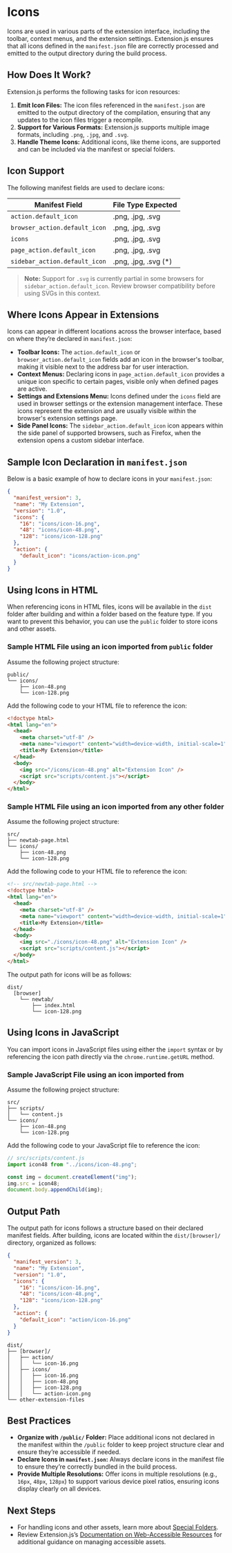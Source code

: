 
<AvatarEmoji emoji="icons" />

# Icons

Icons are used in various parts of the extension interface, including the toolbar, context menus, and the extension settings. Extension.js ensures that all icons defined in the `manifest.json` file are correctly processed and emitted to the output directory during the build process.

## How Does It Work?

Extension.js performs the following tasks for icon resources:

1. **Emit Icon Files:** The icon files referenced in the `manifest.json` are emitted to the output directory of the compilation, ensuring that any updates to the icon files trigger a recompile.
2. **Support for Various Formats:** Extension.js supports multiple image formats, including `.png`, `.jpg`, and `.svg`.
3. **Handle Theme Icons:** Additional icons, like theme icons, are supported and can be included via the manifest or special folders.

## Icon Support

The following manifest fields are used to declare icons:

| Manifest Field                | File Type Expected    |
| ----------------------------- | --------------------- |
| `action.default_icon`         | .png, .jpg, .svg      |
| `browser_action.default_icon` | .png, .jpg, .svg      |
| `icons`                       | .png, .jpg, .svg      |
| `page_action.default_icon`    | .png, .jpg, .svg      |
| `sidebar_action.default_icon` | .png, .jpg, .svg (\*) |

> **Note:** Support for `.svg` is currently partial in some browsers for `sidebar_action.default_icon`. Review browser compatibility before using SVGs in this context.

## Where Icons Appear in Extensions

Icons can appear in different locations across the browser interface, based on where they’re declared in `manifest.json`:

- **Toolbar Icons:** The `action.default_icon` or `browser_action.default_icon` fields add an icon in the browser's toolbar, making it visible next to the address bar for user interaction.
- **Context Menus:** Declaring icons in `page_action.default_icon` provides a unique icon specific to certain pages, visible only when defined pages are active.
- **Settings and Extensions Menu:** Icons defined under the `icons` field are used in browser settings or the extension management interface. These icons represent the extension and are usually visible within the browser's extension settings page.
- **Side Panel Icons:** The `sidebar_action.default_icon` icon appears within the side panel of supported browsers, such as Firefox, when the extension opens a custom sidebar interface.

## Sample Icon Declaration in `manifest.json`

Below is a basic example of how to declare icons in your `manifest.json`:

```json
{
  "manifest_version": 3,
  "name": "My Extension",
  "version": "1.0",
  "icons": {
    "16": "icons/icon-16.png",
    "48": "icons/icon-48.png",
    "128": "icons/icon-128.png"
  },
  "action": {
    "default_icon": "icons/action-icon.png"
  }
}
```

## Using Icons in HTML

When referencing icons in HTML files, icons will be available in the `dist` folder after building and within a folder based on the feature type. If you want to prevent this behavior, you can use the `public` folder to store icons and other assets.

### Sample HTML File using an icon imported from `public` folder

Assume the following project structure:

```plaintext
public/
└── icons/
    ├── icon-48.png
    └── icon-128.png
```

Add the following code to your HTML file to reference the icon:

```html
<!doctype html>
<html lang="en">
  <head>
    <meta charset="utf-8" />
    <meta name="viewport" content="width=device-width, initial-scale=1" />
    <title>My Extension</title>
  </head>
  <body>
    <img src="/icons/icon-48.png" alt="Extension Icon" />
    <script src="scripts/content.js"></script>
  </body>
</html>
```

### Sample HTML File using an icon imported from any other folder

Assume the following project structure:

```plaintext
src/
├── newtab-page.html
└── icons/
    ├── icon-48.png
    └── icon-128.png
```

Add the following code to your HTML file to reference the icon:

```html
<!-- src/newtab-page.html -->
<!doctype html>
<html lang="en">
  <head>
    <meta charset="utf-8" />
    <meta name="viewport" content="width=device-width, initial-scale=1" />
    <title>My Extension</title>
  </head>
  <body>
    <img src="./icons/icon-48.png" alt="Extension Icon" />
    <script src="scripts/content.js"></script>
  </body>
</html>
```

The output path for icons will be as follows:

```plaintext
dist/
  [browser]
    └── newtab/
        ├── index.html
        └── icon-128.png
```

## Using Icons in JavaScript

You can import icons in JavaScript files using either the `import` syntax or by referencing the icon path directly via the `chrome.runtime.getURL` method.

### Sample JavaScript File using an icon imported from

Assume the following project structure:

```plaintext
src/
├── scripts/
│   └── content.js
└── icons/
    ├── icon-48.png
    └── icon-128.png
```

Add the following code to your JavaScript file to reference the icon:

```javascript
// src/scripts/content.js
import icon48 from "../icons/icon-48.png";

const img = document.createElement("img");
img.src = icon48;
document.body.appendChild(img);
```

## Output Path

The output path for icons follows a structure based on their declared manifest fields. After building, icons are located within the `dist/[browser]/` directory, organized as follows:

```json
{
  "manifest_version": 3,
  "name": "My Extension",
  "version": "1.0",
  "icons": {
    "16": "icons/icon-16.png",
    "48": "icons/icon-48.png",
    "128": "icons/icon-128.png"
  },
  "action": {
    "default_icon": "action/icon-16.png"
  }
}
```

```plaintext
dist/
├── [browser]/
│   ├── action/
│   │   └── icon-16.png
│   ├── icons/
│   │   ├── icon-16.png
│   │   ├── icon-48.png
│   │   ├── icon-128.png
│   │   └── action-icon.png
└── other-extension-files
```

## Best Practices

- **Organize with `/public/` Folder:** Place additional icons not declared in the manifest within the `/public` folder to keep project structure clear and ensure they’re accessible if needed.
- **Declare Icons in `manifest.json`:** Always declare icons in the manifest file to ensure they’re correctly bundled in the build process.
- **Provide Multiple Resolutions:** Offer icons in multiple resolutions (e.g., `16px`, `48px`, `128px`) to support various device pixel ratios, ensuring icons display clearly on all devices.

## Next Steps

- For handling icons and other assets, learn more about [Special Folders](../features/special-folders.mdx).
- Review Extension.js’s [Documentation on Web-Accessible Resources](../web-accessible-resources) for additional guidance on managing accessible assets.
